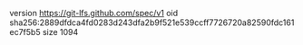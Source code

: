 version https://git-lfs.github.com/spec/v1
oid sha256:2889dfdca4fd0283d243dfa2b9f521e539ccff7726720a82590fdc161ec7f5b5
size 1094
